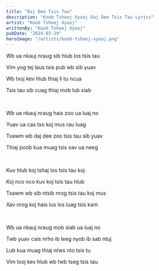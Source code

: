 ```yaml
---
title: "Daj Dee Tsis Tau"
description: "Koob Tsheej Xyooj Daj Dee Tsis Tau Lyrics"
artist: "Koob Tsheej Xyooj"
writtenBy: "Koob Tsheej Xyooj"
pubDate: "2024-03-29"
heroImage: "/artists/koob-tsheej-xyooj.png"
---
```


Wb ua nkauj nraug sib hlub los tsis tau

Vim yog tej laus tsis pub wb sib yuav

Wb txoj kev hlub thiaj li tu ncua

Tsis tau sib cuag thiaj mob lub siab

<br />

Wb ua nkauj nraug hais zoo ua luaj no

Yuav ua cas tso koj mus rau luag

Txawm wb daj dee zoo tsis tau sib yuav

Thiaj poob kua muag tsis xav ua neeg

<br />

Kuv hlub koj tshaj los tsis tau koj

Koj nco nco kuv koj tsis tau hlub

Txawm wb sib ntsib nrog tsis tau koj mus

Xav nrog koj hais lus los luag tsis kam

<br />

Wb ua nkauj nraug mob siab ua luaj no

Twb yuav cais nrho ib leeg nyob ib sab ntuj

Lub kua muag thiaj ntws nto tsis tu

Vim txoj kev hlub wb twb tseg tsis tau
